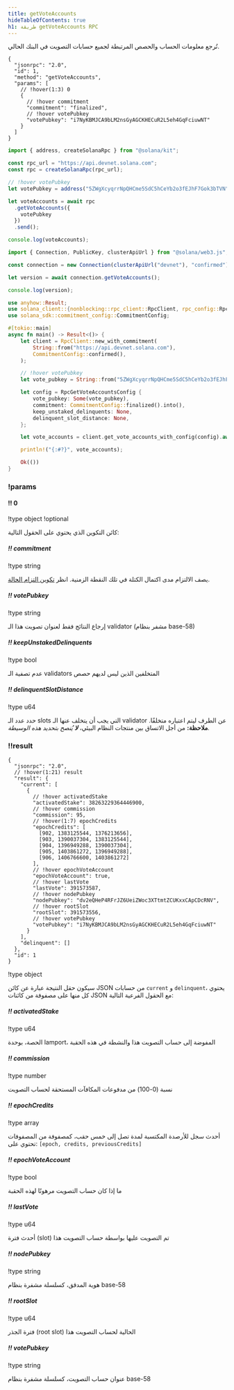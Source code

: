 ```yaml
---
title: getVoteAccounts
hideTableOfContents: true
h1: طريقة getVoteAccounts RPC
---
```


تُرجع معلومات الحساب والحصص المرتبطة لجميع حسابات التصويت في البنك الحالي.

<APIMethod>

```jsonc !!request curl
{
  "jsonrpc": "2.0",
  "id": 1,
  "method": "getVoteAccounts",
  "params": [
    // !hover(1:3) 0
    {
      // !hover commitment
      "commitment": "finalized",
      // !hover votePubkey
      "votePubkey": "i7NyKBMJCA9bLM2nsGyAGCKHECuR2L5eh4GqFciuwNT"
    }
  ]
}
```

```ts !!request title="Kit"
import { address, createSolanaRpc } from "@solana/kit";

const rpc_url = "https://api.devnet.solana.com";
const rpc = createSolanaRpc(rpc_url);

// !hover votePubkey
let votePubkey = address("5ZWgXcyqrrNpQHCme5SdC5hCeYb2o3fEJhF7Gok3bTVN");

let voteAccounts = await rpc
  .getVoteAccounts({
    votePubkey
  })
  .send();

console.log(voteAccounts);
```

```ts !!request title="web3.js"
import { Connection, PublicKey, clusterApiUrl } from "@solana/web3.js";

const connection = new Connection(clusterApiUrl("devnet"), "confirmed");

let version = await connection.getVoteAccounts();

console.log(version);
```

```rs !!request title="Rust"
use anyhow::Result;
use solana_client::{nonblocking::rpc_client::RpcClient, rpc_config::RpcGetVoteAccountsConfig};
use solana_sdk::commitment_config::CommitmentConfig;

#[tokio::main]
async fn main() -> Result<()> {
    let client = RpcClient::new_with_commitment(
        String::from("https://api.devnet.solana.com"),
        CommitmentConfig::confirmed(),
    );

    // !hover votePubkey
    let vote_pubkey = String::from("5ZWgXcyqrrNpQHCme5SdC5hCeYb2o3fEJhF7Gok3bTVN");

    let config = RpcGetVoteAccountsConfig {
        vote_pubkey: Some(vote_pubkey),
        commitment: CommitmentConfig::finalized().into(),
        keep_unstaked_delinquents: None,
        delinquent_slot_distance: None,
    };

    let vote_accounts = client.get_vote_accounts_with_config(config).await?;

    println!("{:#?}", vote_accounts);

    Ok(())
}
```

### !params

#### !! 0

!type object !optional

كائن التكوين الذي يحتوي على الحقول التالية:

##### !! commitment

!type string

يصف الالتزام مدى اكتمال الكتلة في تلك النقطة الزمنية. انظر
[تكوين التزام الحالة](/docs/rpc#configuring-state-commitment).

##### !! votePubkey

!type string

إرجاع النتائج فقط لعنوان تصويت هذا الـ validator (مشفر بنظام base-58)

##### !! keepUnstakedDelinquents

!type bool

عدم تصفية الـ validators المتخلفين الذين ليس لديهم حصص

##### !! delinquentSlotDistance

!type u64

حدد عدد الـ slots التي يجب أن يتخلف عنها الـ validator عن الطرف ليتم اعتباره
متخلفًا. **ملاحظة:** من أجل الاتساق بين منتجات النظام البيئي، _**لا** يُنصح
بتحديد هذه الوسيطة._

### !!result

```jsonc !response
{
  "jsonrpc": "2.0",
  // !hover(1:21) result
  "result": {
    "current": [
      {
        // !hover activatedStake
        "activatedStake": 38263229364446900,
        // !hover commission
        "commission": 95,
        // !hover(1:7) epochCredits
        "epochCredits": [
          [902, 1383125544, 1376213656],
          [903, 1390037304, 1383125544],
          [904, 1396949288, 1390037304],
          [905, 1403861272, 1396949288],
          [906, 1406766600, 1403861272]
        ],
        // !hover epochVoteAccount
        "epochVoteAccount": true,
        // !hover lastVote
        "lastVote": 391573587,
        // !hover nodePubkey
        "nodePubkey": "dv2eQHeP4RFrJZ6UeiZWoc3XTtmtZCUKxxCApCDcRNV",
        // !hover rootSlot
        "rootSlot": 391573556,
        // !hover votePubkey
        "votePubkey": "i7NyKBMJCA9bLM2nsGyAGCKHECuR2L5eh4GqFciuwNT"
      }
    ],
    "delinquent": []
  },
  "id": 1
}
```

!type object

سيكون حقل النتيجة عبارة عن كائن JSON من حسابات `current` و `delinquent`، يحتوي
كل منها على مصفوفة من كائنات JSON مع الحقول الفرعية التالية:

##### !! activatedStake

!type u64

الحصة، بوحدة lamport، المفوضة إلى حساب التصويت هذا والنشطة في هذه الحقبة

##### !! commission

!type number

نسبة (0-100) من مدفوعات المكافآت المستحقة لحساب التصويت

##### !! epochCredits

!type array

أحدث سجل للأرصدة المكتسبة لمدة تصل إلى خمس حقب، كمصفوفة من المصفوفات تحتوي على:
`[epoch, credits, previousCredits]`

##### !! epochVoteAccount

!type bool

ما إذا كان حساب التصويت مرهونًا لهذه الحقبة

##### !! lastVote

!type u64

أحدث فترة (slot) تم التصويت عليها بواسطة حساب التصويت هذا

##### !! nodePubkey

!type string

هوية المدقق، كسلسلة مشفرة بنظام base-58

##### !! rootSlot

!type u64

فترة الجذر (root slot) الحالية لحساب التصويت هذا

##### !! votePubkey

!type string

عنوان حساب التصويت، كسلسلة مشفرة بنظام base-58

</APIMethod>
